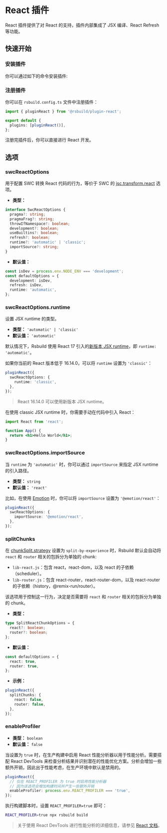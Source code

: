 # React 插件


<SourceCode href="https://github.com/web-infra-dev/rsbuild/tree/main/packages/plugin-react" />

React 插件提供了对 React 的支持，插件内部集成了 JSX 编译、React Refresh 等功能。

## 快速开始

### 安装插件

你可以通过如下的命令安装插件:


<PackageManagerTabs command="add @rsbuild/plugin-react -D" />

### 注册插件

你可以在 `rsbuild.config.ts` 文件中注册插件：

```ts title="rsbuild.config.ts"
import { pluginReact } from '@rsbuild/plugin-react';

export default {
  plugins: [pluginReact()],
};
```

注册完插件后，你可以直接进行 React 开发。

## 选项

### swcReactOptions

用于配置 SWC 转换 React 代码的行为，等价于 SWC 的 [jsc.transform.react](https://swc.rs/docs/configuration/compilation#jsctransformreact) 选项。

- **类型：**

```ts
interface SwcReactOptions {
  pragma?: string;
  pragmaFrag?: string;
  throwIfNamespace?: boolean;
  development?: boolean;
  useBuiltins?: boolean;
  refresh?: boolean;
  runtime?: 'automatic' | 'classic';
  importSource?: string;
}
```

- **默认值：**

```ts
const isDev = process.env.NODE_ENV === 'development';
const defaultOptions = {
  development: isDev,
  refresh: isDev,
  runtime: 'automatic',
};
```

### swcReactOptions.runtime

设置 JSX runtime 的类型。

- **类型：** `'automatic' | 'classic'`
- **默认值：** `'automatic'`

默认情况下，Rsbuild 使用 React 17 引入的[新版本 JSX runtime](https://legacy.reactjs.org/blog/2020/09/22/introducing-the-new-jsx-transform.html)，即 `runtime: 'automatic'`。

如果你当前的 React 版本低于 16.14.0，可以将 `runtime` 设置为 `'classic'`：

```ts
pluginReact({
  swcReactOptions: {
    runtime: 'classic',
  },
});
```

> React 16.14.0 可以使用新版本 JSX runtime。

在使用 classic JSX runtime 时，你需要手动在代码中引入 React：

```jsx
import React from 'react';

function App() {
  return <h1>Hello World</h1>;
}
```

### swcReactOptions.importSource

当 `runtime` 为 `'automatic'` 时，你可以通过 `importSource` 来指定 JSX runtime 的引入路径。

- **类型：** `string`
- **默认值：** `'react'`

比如，在使用 [Emotion](https://emotion.sh/) 时，你可以将 `importSource` 设置为 `'@emotion/react'`：

```ts
pluginReact({
  swcReactOptions: {
    importSource: '@emotion/react',
  },
});
```

### splitChunks

在 [chunkSplit.strategy](/config/performance/chunk-split) 设置为 `split-by-experience` 时，Rsbuild 默认会自动将 `react` 和 `router` 相关的包拆分为单独的 chunk:

- `lib-react.js`：包含 react，react-dom，以及 react 的子依赖（scheduler）。
- `lib-router.js`：包含 react-router，react-router-dom，以及 react-router 的子依赖（history，@remix-run/router）。

该选项用于控制这一行为，决定是否需要将 `react` 和 `router` 相关的包拆分为单独的 chunk。

- **类型：**

```ts
type SplitReactChunkOptions = {
  react?: boolean;
  router?: boolean;
};
```

- **默认值：**

```ts
const defaultOptions = {
  react: true,
  router: true,
};
```

- **示例：**

```ts
pluginReact({
  splitChunks: {
    react: false,
    router: false,
  },
});
```

### enableProfiler

- **类型：** `boolean`
- **默认值：** `false`

当设置为 `true` 时，在生产构建中启用 React 性能分析器以用于性能分析。需要搭配 React DevTools 来检查分析结果并识别潜在的性能优化方案。分析会增加一些额外开销，因此出于性能考虑，在生产环境中默认是禁用的。

```ts title="rsbuild.config.ts"
pluginReact({
  // 仅在 REACT_PROFILER 为 true 时启用性能分析器
  // 因为该选项会增加构建时间并产生一些额外开销
  enableProfiler: process.env.REACT_PROFILER === 'true',
});
```

执行构建脚本时，设置 `REACT_PROFILER=true` 即可：

```bash
REACT_PROFILER=true npx rsbuild build
```

> 关于使用 React DevTools 进行性能分析的详细信息，请参见 [React 文档](https://legacy.reactjs.org/docs/optimizing-performance.html#profiling-components-with-the-devtools-profiler)。

